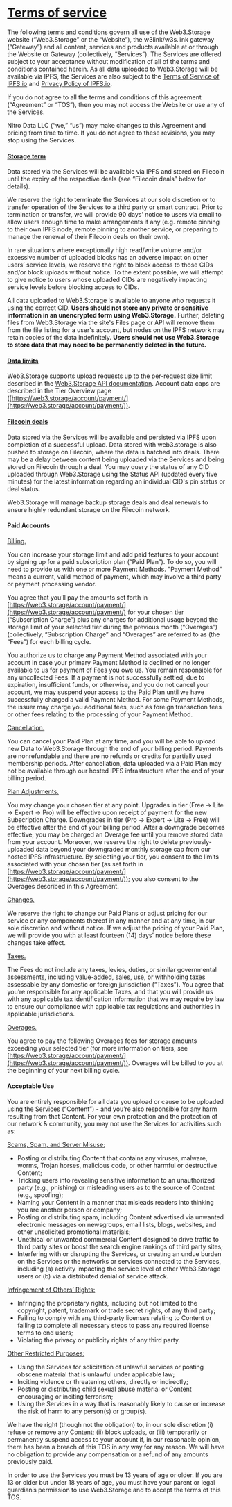 # **[Terms of service](https://web3.storage/terms/#terms-of-service)**

The following terms and conditions govern all use of the Web3.Storage website (“Web3.Storage” or the “Website”), the w3link/w3s.link gateway (“Gateway”) and all content, services and products available at or through the Website or Gateway (collectively, “Services”). The Services are offered subject to your acceptance without modification of all of the terms and conditions contained herein. As all data uploaded to Web3.Storage will be available via IPFS, the Services are also subject to the [Terms of Service of IPFS.io](https://discuss.ipfs.io/tos) and [Privacy Policy of IPFS.io](https://discuss.ipfs.io/privacy).

If you do not agree to all the terms and conditions of this agreement (“Agreement” or “TOS”), then you may not access the Website or use any of the Services.

Nitro Data LLC (“we,” “us”) may make changes to this Agreement and pricing from time to time. If you do not agree to these revisions, you may stop using the Services.


#### **[Storage term](https://web3.storage/terms/#storage-term)**

Data stored via the Services will be available via IPFS and stored on Filecoin until the expiry of the respective deals (see “Filecoin deals” below for details).

We reserve the right to terminate the Services at our sole discretion or to transfer operation of the Services to a third party or smart contract. Prior to termination or transfer, we will provide 90 days’ notice to users via email to allow users enough time to make arrangements if any (e.g. remote pinning to their own IPFS node, remote pinning to another service, or preparing to manage the renewal of their Filecoin deals on their own).

In rare situations where exceptionally high read/write volume and/or excessive number of uploaded blocks has an adverse impact on other users’ service levels, we reserve the right to block access to those CIDs and/or block uploads without notice. To the extent possible, we will attempt to give notice to users whose uploaded CIDs are negatively impacting service levels before blocking access to CIDs.

All data uploaded to Web3.Storage is available to anyone who requests it using the correct CID. **Users should not store any private or sensitive information in an unencrypted form using Web3.Storage.** Further, deleting files from Web3.Storage via the site's Files page or API will remove them from the file listing for a user's account, but nodes on the IPFS network may retain copies of the data indefinitely. **Users should not use Web3.Storage to store data that may need to be permanently deleted in the future.**


#### **[Data limits](https://web3.storage/terms/#data-limits)**

Web3.Storage supports upload requests up to the per-request size limit described in the [Web3.Storage API documentation](https://web3.storage/docs/reference/http-api/). Account data caps are described in the Tier Overview page ([https://web3.storage/account/payment/](https://web3.storage/account/payment/)).  


#### **[Filecoin deals](https://web3.storage/terms/#filecoin-deals)**

Data stored via the Services will be available and persisted via IPFS upon completion of a successful upload. Data stored with web3.storage is also pushed to storage on Filecoin, where the data is batched into deals. There may be a delay between content being uploaded via the Services and being stored on Filecoin through a deal. You may query the status of any CID uploaded through Web3.Storage using the Status API (updated every five minutes) for the latest information regarding an individual CID's pin status or deal status.

Web3.Storage will manage backup storage deals and deal renewals to ensure highly redundant storage on the Filecoin network.


#### **Paid Accounts**

<u>Billing.</u>

You can increase your storage limit and add paid features to your account by signing up for a paid subscription plan (“Paid Plan”). To do so, you will need to provide us with one or more Payment Methods. "Payment Method" means a current, valid method of payment, which may involve a third party or payment processing vendor.  

You agree that you’ll pay the amounts set forth in [https://web3.storage/account/payment/](https://web3.storage/account/payment/) for your chosen tier (“Subscription Charge”) plus any charges for additional usage beyond the storage limit of your selected tier during the previous month (“Overages”) (collectively, “Subscription Charge” and “Overages” are referred to as (the “Fees”) for each billing cycle.

You authorize us to charge any Payment Method associated with your account in case your primary Payment Method is declined or no longer available to us for payment of Fees you owe us. You remain responsible for any uncollected Fees. If a payment is not successfully settled, due to expiration, insufficient funds, or otherwise, and you do not cancel your account, we may suspend your access to the Paid Plan until we have successfully charged a valid Payment Method. For some Payment Methods, the issuer may charge you additional fees, such as foreign transaction fees or other fees relating to the processing of your Payment Method. 

<u>Cancellation.</u>

You can cancel your Paid Plan at any time, and you will be able to upload new Data to Web3.Storage through the end of your billing period. Payments are nonrefundable and there are no refunds or credits for partially used membership periods. After cancellation, data uploaded via a Paid Plan may not be available through our hosted IPFS infrastructure after the end of your billing period.

<u>Plan Adjustments.</u>

You may change your chosen tier at any point. Upgrades in tier (Free → Lite → Expert → Pro) will be effective upon receipt of payment for the new Subscription Charge. Downgrades in tier (Pro → Expert → Lite → Free) will be effective after the end of your billing period. After a downgrade becomes effective, you may be charged an Overage fee until you remove stored data from your account. Moreover, we reserve the right to delete previously-uploaded data beyond your downgraded monthly storage cap from our hosted IPFS infrastructure. By selecting your tier, you consent to the limits associated with your chosen tier (as set forth in [https://web3.storage/account/payment/](https://web3.storage/account/payment/)); you also consent to the Overages described in this Agreement. 

<u>Changes.</u>

We reserve the right to change our Paid Plans or adjust pricing for our service or any components thereof in any manner and at any time, in our sole discretion and without notice. If we adjust the pricing of your Paid Plan, we will provide you with at least fourteen (14) days’ notice before these changes take effect.

<u>Taxes.</u>

The Fees do not include any taxes, levies, duties, or similar governmental assessments, including value-added, sales, use, or withholding taxes assessable by any domestic or foreign jurisdiction (“Taxes”).  You agree that you’re responsible for any applicable Taxes, and that you will provide us with any applicable tax identification information that we may require by law to ensure our compliance with applicable tax regulations and authorities in applicable jurisdictions.

<u>Overages.</u>

You agree to pay the following Overages fees for storage amounts exceeding your selected tier (for more information on tiers, see [https://web3.storage/account/payment/](https://web3.storage/account/payment/)). Overages will be billed to you at the beginning of your next billing cycle.


#### **Acceptable Use**

You are entirely responsible for all data you upload or cause to be uploaded using the Services (“Content”) - and you’re also responsible for any harm resulting from that Content.  For your own protection and the protection of our network & community, you may not use the Services for activities such as:  

<u>Scams, Spam, and Server Misuse:</u>



* Posting or distributing Content that contains any viruses, malware, worms, Trojan horses, malicious code, or other harmful or destructive Content;
* Tricking users into revealing sensitive information to an unauthorized party (e.g., phishing) or misleading users as to the source of Content (e.g., spoofing);
* Naming your Content in a manner that misleads readers into thinking you are another person or company;
* Posting or distributing spam, including Content advertised via unwanted electronic messages on newsgroups, email lists, blogs, websites, and other unsolicited promotional materials;
* Unethical or unwanted commercial Content designed to drive traffic to third party sites or boost the search engine rankings of third party sites;
* Interfering with or disrupting the Services, or creating an undue burden on the Services or the networks or services connected to the Services, including (a) activity impacting the service level of other Web3.Storage users or (b) via a distributed denial of service attack.

<u>Infringement of Others’ Rights:</u>



* Infringing the proprietary rights, including but not limited to the copyright, patent, trademark or trade secret rights, of any third party;
* Failing to comply with any third-party licenses relating to Content or failing to complete all necessary steps to pass any required license terms to end users;
* Violating the privacy or publicity rights of any third party.

<u>Other Restricted Purposes:</u>



* Using the Services for solicitation of unlawful services or posting obscene material that is unlawful under applicable law;
* Inciting violence or threatening others, directly or indirectly;
* Posting or distributing child sexual abuse material or Content encouraging or inciting terrorism;
* Using the Services in a way that is reasonably likely to cause or increase the risk of harm to any person(s) or group(s).

We have the right (though not the obligation) to, in our sole discretion (i) refuse or remove any Content; (ii) block uploads, or (iii) temporarily or permanently suspend access to your account if, in our reasonable opinion, there has been a breach of this TOS in any way for any reason. We will have no obligation to provide any compensation or a refund of any amounts previously paid.

In order to use the Services you must be 13 years of age or older. If you are 13 or older but under 18 years of age, you must have your parent or legal guardian’s permission to use Web3.Storage and to accept the terms of this TOS.
